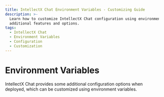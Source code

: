 ```yaml
---
title: IntellectX Chat Environment Variables - Customizing Guide
description: >-
  Learn how to customize IntellectX Chat configuration using environment variables for
  additional features and options.
tags:
  - IntellectX Chat
  - Environment Variables
  - Configuration
  - Customization
---
```


# Environment Variables

IntellectX Chat provides some additional configuration options when deployed, which can be customized using environment variables.

<Cards>
  <Card href={'environment-variables/basic'} title={'Basic Environment Variables'} />
  <Card href={'environment-variables/model-provider'} title={'Model Service Providers'} />
  <Cards href={'environment-variables/auth'} title={'Authentication'} />
  <Cards href={'environment-variables/analytics'} title={'Data Analytics'} />
</Cards>
